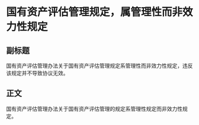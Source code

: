 # 国有资产评估管理规定，属管理性而非效力性规定
## 副标题
国有资产评估管理办法关于国有资产评估管理规定系管理性而非效力性规定，违反该规定并不导致协议无效。
## 正文
国有资产评估管理办法关于国有资产评估管理的规定系管理性规定而非效力性规定。